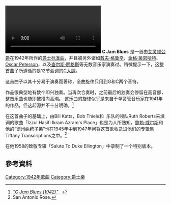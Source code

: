 [[File:Jam_Session_(1942).webm|thumb]]
'''C Jam Blues''' 是一首由[[艾靈頓公爵|艾灵顿公爵]]在1942年所作的[[爵士经典曲|爵士标准曲]]，并且被另外诸如[[戴夫·格鲁辛|戴夫·格鲁辛]]、[[金格·萊恩哈特|金格·萊恩哈特]]、[[Oscar_Peterson|Oscar Peterson]]，以及[[查尔斯·明格斯|查尔斯·明格斯]]等无数音乐家演奏过。稍微提示一下，这整首曲子所遵循的是12节蓝调的[[C大調|C大調]]。

这首曲子以其十分易于演奏而著称，全曲旋律只用到G和C两个音符。

作品很典型地有数个即兴独奏。当再次合奏时，之前最后的独奏会停留在高音部，整首乐曲也随即被推向高潮。 这乐曲的旋律似乎是来自于单簧管音乐家{{tsl|en|Barney Bigard}}在1941年的作品，但这起源并不十分明确。<ref><cite class="citation web" contenteditable="false">[http://www.jazzstandards.com/compositions-1/cjamblues.htm "C Jam Blues (1942)"] {{Wayback|url=http://www.jazzstandards.com/compositions-1/cjamblues.htm |date=20151011103944 }}. </cite></ref>

在这首曲子的基础上，由Bill Katts，Bob Thiele和
{{tsl|en|Western Swing}} 乐队的领队Ruth Roberts来填词的歌曲「Izzul Hasifi Ikram Azram's Place」也是为人所熟知，[[鲍勃·威尔斯|鲍勃·威尔斯]]和他的“徳州纨绔子弟”也在1945年中到1947年间将这首歌收录进他们的专辑集Tiffany Transcriptions之中。<ref>San Antonio Rose.</ref>

{{tsl|en|Bill Doggett}}在他1958的致敬专辑「Salute To Duke Ellington」中录制了一个特别版本。

== 參考資料 ==
{{Reflist}}

[[Category:1942年歌曲|Category:1942年歌曲]]
[[Category:爵士樂|Category:爵士樂]]